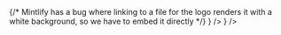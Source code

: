 <CardGroup cols={2}>
    <Card horizontal title="GitHub" icon="github" href="/docs/connections/github" />
    <Card horizontal title="GitLab" icon="gitlab" href="/docs/connections/gitlab" />
    <Card horizontal title="Bitbucket Cloud" icon="bitbucket" href="/docs/connections/bitbucket-cloud" />
    <Card horizontal title="Bitbucket Data Center" icon="bitbucket" href="/docs/connections/bitbucket-data-center" />
    {/* Mintlify has a bug where linking to a file for the logo renders it with a white background, so we have to embed it directly */}
    <Card
    horizontal
    title="Azure Dev Ops Cloud"
    href="/docs/connections/azure-devops"
    icon={
        <svg
        xmlns="http://www.w3.org/2000/svg"
        fill="none"
        viewBox="0 0 16 16"
        className="w-6 h-6 text-white"
        >
        <path
            fill="currentColor"
            d="M15 3.622v8.512L11.5 15l-5.425-1.975v1.958L3.004 10.97l8.951.7V4.005L15 3.622zm-2.984.428L6.994 1v2.001L2.382 4.356 1 6.13v4.029l1.978.873V5.869l9.038-1.818z"
        />
        </svg>
    }
    />
    <Card
    horizontal
    title="Azure Dev Ops Server"
    href="/docs/connections/azure-devops"
    icon={
        <svg
        xmlns="http://www.w3.org/2000/svg"
        fill="none"
        viewBox="0 0 16 16"
        className="w-6 h-6 text-white"
        >
        <path
            fill="currentColor"
            d="M15 3.622v8.512L11.5 15l-5.425-1.975v1.958L3.004 10.97l8.951.7V4.005L15 3.622zm-2.984.428L6.994 1v2.001L2.382 4.356 1 6.13v4.029l1.978.873V5.869l9.038-1.818z"
        />
        </svg>
    }
    />
    <Card horizontal title="Gitea" icon="mug-tea" href="/docs/connections/gitea" />
    <Card horizontal title="Gerrit" icon="crow" href="/docs/connections/gerrit" />
    <Card horizontal title="Other Git hosts" icon="git-alt" href="/docs/connections/generic-git-host" />
    <Card horizontal title="Local Git repos" icon="folder" href="/docs/connections/local-repos" />
</CardGroup>